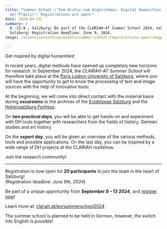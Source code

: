 ```yaml
---
title: "Summer School \"Vom Archiv zum Algorithmus. Digital Humanities in
  der Praxis\": Registrations are open!"
date: 2024-04-29
summary: >
  9.-13.9., Salzburg; Be part of the CLARIAH-AT Summer School 2024, held at PLUS
  Salzburg! Registration deadline: June 9, 2024.
image: /assets/content/en/events/summer-school-registrations-open/image.png

---
```


Get inspired by digital humanities!

In recent years, digital methods have opened up completely new horizons for research. In September 2024, the *CLARIAH-AT Summer School* will therefore take place at the [Paris Lodron University of Salzburg](/consortium/university-of-salzburg/), where you will have the opportunity to get to know the processing of text and image sources with the help of innovative tools:

At the beginning, we will come into direct contact with the material basis during ***excursions*** to the archives of the [Erzdiözese Salzburg](https://eds.at/archiv/home) and the [Hohensalzburg Fortress](https://www.salzburg-burgen.at/de/festung-hohensalzburg/).

On ***two practical days***, you will be able to get hands-on and experiment with DH tools together with researchers from the fields of history, German studies and art history.

On the ***expert day***, you will be given an overview of the various methods, tools and possible applications. On the last day, you can be inspired by a wide range of DH projects at the CLARIAH roadshow.

Join the research community!

***

Registration is now open for **20 participants** to join the team in the heart of Salzburg!\
(Registration deadline: *June 9th, 2024*)

Be part of a unique opportunity from **September 9 – 13 2024**, and [register now](/summerschool2024/)!

Learn more at: [clariah.at/en/summerschool2024](/summerschool2024)

The summer school is planned to be held in German, however, the switch into English is possible!
